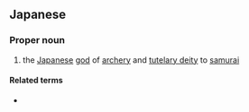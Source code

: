 ==Japanese==
<div style="float:right;">
{{wikipedia|lang=ja}}
{{wikipedia|Hachiman}}
</div>
{{ja-kanjitab|はち|まん|じん|yomi=on}}

===Proper noun===
{{ja-pos|proper|はちまんじん}}

# {{lb|ja|sort=はちまんじん|mythology|Shinto}} the [[Japanese]] [[god]] of [[archery]] and [[tutelary deity]] to [[samurai]]

====Related terms====
* {{ja-r|八幡|はちまん|caps=1}}